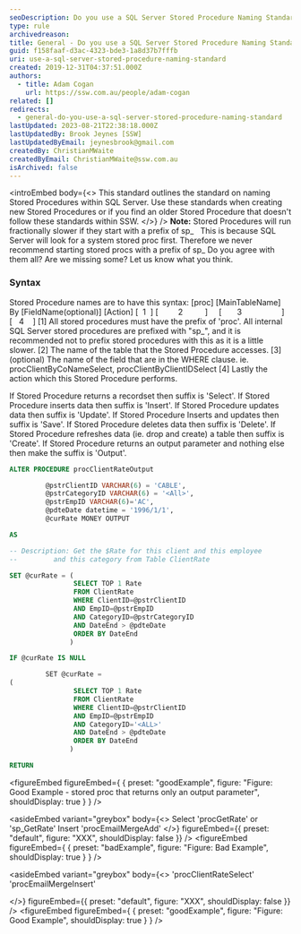 ```yaml
---
seoDescription: Do you use a SQL Server Stored Procedure Naming Standard? A standard outlining naming conventions for stored procedures within SQL Server, including prefixing with 'proc', specifying table names and actions, and using consistent suffixes.
type: rule
archivedreason:
title: General - Do you use a SQL Server Stored Procedure Naming Standard?
guid: f158faaf-d3ac-4323-bde3-1a8d37b7fffb
uri: use-a-sql-server-stored-procedure-naming-standard
created: 2019-12-31T04:37:51.000Z
authors:
  - title: Adam Cogan
    url: https://ssw.com.au/people/adam-cogan
related: []
redirects:
  - general-do-you-use-a-sql-server-stored-procedure-naming-standard
lastUpdated: 2023-08-21T22:38:18.000Z
lastUpdatedBy: Brook Jeynes [SSW]
lastUpdatedByEmail: jeynesbrook@gmail.com
createdBy: ChristianMWaite
createdByEmail: ChristianMWaite@ssw.com.au
isArchived: false
---
```


<introEmbed
  body={<>
This standard outlines the standard on naming Stored Procedures within SQL Server. Use these standards when creating new Stored Procedures or if you find an older Stored Procedure that doesn't follow these standards within SSW.
  </>}
/>
**Note:** Stored Procedures will run fractionally slower if they start with a prefix of sp_   This is because SQL Server will look for a system stored proc first. Therefore we never recommend starting stored procs with a prefix of sp\_
Do you agree with them all? Are we missing some? Let us know what you think.

### Syntax

Stored Procedure names are to have this syntax:
[proc] [MainTableName] By [FieldName(optional)] [Action]
[  1  ] [         2          ]     [       3                  ] [   4    ]
[1] All stored procedures must have the prefix of 'proc'. All internal SQL Server stored procedures are prefixed with "sp\_", and it is recommended not to prefix stored procedures with this as it is a little slower.
[2] The name of the table that the Stored Procedure accesses.
[3] (optional) The name of the field that are in the WHERE clause. ie. procClientByCoNameSelect, procClientByClientIDSelect
[4] Lastly the action which this Stored Procedure performs.

If Stored Procedure returns a recordset then suffix is 'Select'.
If Stored Procedure inserts data then suffix is 'Insert'.
If Stored Procedure updates data then suffix is 'Update'.
If Stored Procedure Inserts and updates then suffix is 'Save'.
If Stored Procedure deletes data then suffix is 'Delete'.
If Stored Procedure refreshes data (ie. drop and create) a table then suffix is 'Create'.
If Stored Procedure returns an output parameter and nothing else then make the suffix is 'Output'.

```sql
ALTER PROCEDURE procClientRateOutput

         @pstrClientID VARCHAR(6) = 'CABLE',
         @pstrCategoryID VARCHAR(6) = '<All>',
         @pstrEmpID VARCHAR(6)='AC',
         @pdteDate datetime = '1996/1/1',
         @curRate MONEY OUTPUT

AS

-- Description: Get the $Rate for this client and this employee
--         and this category from Table ClientRate

SET @curRate = (
                SELECT TOP 1 Rate
                FROM ClientRate
                WHERE ClientID=@pstrClientID
                AND EmpID=@pstrEmpID
                AND CategoryID=@pstrCategoryID
                AND DateEnd > @pdteDate
                ORDER BY DateEnd
               )

IF @curRate IS NULL

         SET @curRate =
(
                SELECT TOP 1 Rate
                FROM ClientRate
                WHERE ClientID=@pstrClientID
                AND EmpID=@pstrEmpID
                AND CategoryID='<ALL>'
                AND DateEnd > @pdteDate
                ORDER BY DateEnd
               )

RETURN
```
<figureEmbed figureEmbed={ {
  preset: "goodExample",
  figure: "Figure: Good Example - stored proc that returns only an output parameter",
  shouldDisplay: true
} } />



<asideEmbed
  variant="greybox"
  body={<>
    Select 'procGetRate' or 'sp_GetRate'
Insert 'procEmailMergeAdd'
  </>}
  figureEmbed={{
    preset: "default",
    figure: "XXX",
    shouldDisplay: false
  }}
/>
<figureEmbed figureEmbed={ {
  preset: "badExample",
  figure: "Figure: Bad Example",
  shouldDisplay: true
} } />



<asideEmbed
  variant="greybox"
  body={<>
    'procClientRateSelect'
'procEmailMergeInsert'

  </>}
  figureEmbed={{
    preset: "default",
    figure: "XXX",
    shouldDisplay: false
  }}
/>
<figureEmbed figureEmbed={ {
  preset: "goodExample",
  figure: "Figure: Good Example",
  shouldDisplay: true
} } />
